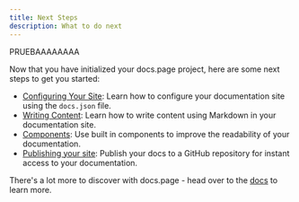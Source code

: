 ```yaml
---
title: Next Steps
description: What to do next
---
```



PRUEBAAAAAAAA

Now that you have initialized your docs.page project, here are some next steps to get you started:

- [Configuring Your Site](https://use.docs.page/configuration): Learn how to configure your documentation site using the `docs.json` file.
- [Writing Content](https://use.docs.page/writing-content): Learn how to write content using Markdown in your documentation site.
- [Components](https://use.docs.page/components): Use built in components to improve the readability of your documentation.
- [Publishing your site](https://use.docs.page/publishing): Publish your docs to a GitHub repository for instant access to your documentation.

There's a lot more to discover with docs.page - head over to the [docs](https://use.docs.page) to learn more.
